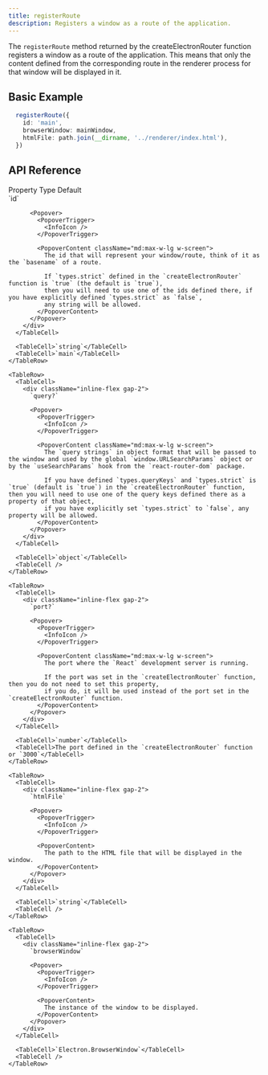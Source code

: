```yaml
---
title: registerRoute
description: Registers a window as a route of the application.
---
```


The `registerRoute` method returned by the <Link href="/docs/api/create-electron-router">createElectronRouter</Link> function registers a window as a route of the application.
This means that only the content defined from the corresponding route in the renderer process for that window will be displayed in it.

## Basic Example

```ts
  registerRoute({
    id: 'main',
    browserWindow: mainWindow,
    htmlFile: path.join(__dirname, '../renderer/index.html'),
  })
```

## API Reference

 <Table>
  <TableHeader>
    <TableRow>
      <TableHead>Property</TableHead>
      <TableHead>Type</TableHead>
      <TableHead>Default</TableHead>
    </TableRow>
  </TableHeader>

  <TableBody>
    <TableRow>
      <TableCell className="min-w-[200px]">
        <div className="inline-flex gap-2">
          `id`

          <Popover>
            <PopoverTrigger>
              <InfoIcon />
            </PopoverTrigger>

            <PopoverContent className="md:max-w-lg w-screen">
              The id that will represent your window/route, think of it as the `basename` of a route.

              If `types.strict` defined in the `createElectronRouter` function is `true` (the default is `true`),
              then you will need to use one of the ids defined there, if you have explicitly defined `types.strict` as `false`,
              any string will be allowed.
            </PopoverContent>
          </Popover>
        </div>
      </TableCell>

      <TableCell>`string`</TableCell>
      <TableCell>`main`</TableCell>
    </TableRow>

    <TableRow>
      <TableCell>
        <div className="inline-flex gap-2">
          `query?`

          <Popover>
            <PopoverTrigger>
              <InfoIcon />
            </PopoverTrigger>

            <PopoverContent className="md:max-w-lg w-screen">
              The `query strings` in object format that will be passed to the window and used by the global `window.URLSearchParams` object or by the `useSearchParams` hook from the `react-router-dom` package.

              If you have defined `types.queryKeys` and `types.strict` is `true` (default is `true`) in the `createElectronRouter` function, then you will need to use one of the query keys defined there as a property of that object,
              if you have explicitly set `types.strict` to `false`, any property will be allowed.
            </PopoverContent>
          </Popover>
        </div>
      </TableCell>

      <TableCell>`object`</TableCell>
      <TableCell />
    </TableRow>

    <TableRow>
      <TableCell>
        <div className="inline-flex gap-2">
          `port?`

          <Popover>
            <PopoverTrigger>
              <InfoIcon />
            </PopoverTrigger>

            <PopoverContent className="md:max-w-lg w-screen">
              The port where the `React` development server is running.

              If the port was set in the `createElectronRouter` function, then you do not need to set this property,
              if you do, it will be used instead of the port set in the `createElectronRouter` function.
            </PopoverContent>
          </Popover>
        </div>
      </TableCell>

      <TableCell>`number`</TableCell>
      <TableCell>The port defined in the `createElectronRouter` function or `3000`</TableCell>
    </TableRow>

    <TableRow>
      <TableCell>
        <div className="inline-flex gap-2">
          `htmlFile`

          <Popover>
            <PopoverTrigger>
              <InfoIcon />
            </PopoverTrigger>

            <PopoverContent>
              The path to the HTML file that will be displayed in the window.
            </PopoverContent>
          </Popover>
        </div>
      </TableCell>

      <TableCell>`string`</TableCell>
      <TableCell />
    </TableRow>

    <TableRow>
      <TableCell>
        <div className="inline-flex gap-2">
          `browserWindow`

          <Popover>
            <PopoverTrigger>
              <InfoIcon />
            </PopoverTrigger>

            <PopoverContent>
              The instance of the window to be displayed.
            </PopoverContent>
          </Popover>
        </div>
      </TableCell>

      <TableCell>`Electron.BrowserWindow`</TableCell>
      <TableCell />
    </TableRow>
  </TableBody>
</Table>
